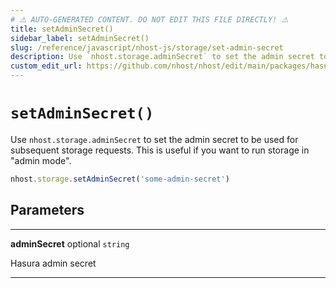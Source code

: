 ```yaml
---
# ⚠️ AUTO-GENERATED CONTENT. DO NOT EDIT THIS FILE DIRECTLY! ⚠️
title: setAdminSecret()
sidebar_label: setAdminSecret()
slug: /reference/javascript/nhost-js/storage/set-admin-secret
description: Use `nhost.storage.adminSecret` to set the admin secret to be used for subsequent storage requests. This is useful if you want to run storage in "admin mode".
custom_edit_url: https://github.com/nhost/nhost/edit/main/packages/hasura-storage-js/src/hasura-storage-client.ts#L199
---
```


# `setAdminSecret()`

Use `nhost.storage.adminSecret` to set the admin secret to be used for subsequent storage requests. This is useful if you want to run storage in "admin mode".

```ts
nhost.storage.setAdminSecret('some-admin-secret')
```

## Parameters

---

**<span className="parameter-name">adminSecret</span>** <span className="optional-status">optional</span> <code>string</code>

Hasura admin secret

---
